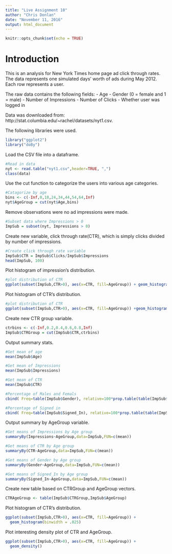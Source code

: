 ```yaml
---
title: "Live Assignment 10"
author: "Chris Donlan"
date: "November 11, 2016"
output: html_document
---
```


```r
knitr::opts_chunk$set(echo = TRUE)
```

# Introduction
This is an analysis for New York Times home page ad click through rates. The data represents one simulated days’ worth of ads during May 2012. Each row represents a user. 

The raw data contains the following fields:
- Age
- Gender (0 = female and 1 = male)
- Number of Impressions
- Number of Clicks
- Whether user was logged in

Data was downloaded from:
http://stat.columbia.edu/~rachel/datasets/nyt1.csv.

The following libraries were used.
```r
library("ggplot2")
library("doBy")
```

Load the CSV file into a dataframe.
```r
#Read in data
nyt <- read.table("nyt1.csv",header=TRUE, ",")
class(data)
```

Use the cut function to categorize the users into various age categories.
```r
#Catagorize by age
bins <- c(-Inf,0,18,24,34,44,54,64,Inf)
nyt$AgeGroup = cut(nyt$Age,bins)
```

Remove observations were no ad impressions were made.
```r
#Subset data where Impressions > 0
ImpSub = subset(nyt, Impressions > 0)
```

Create new variable, click through rate(CTR), which is simply clicks divided by number of impressions.
```r
#Create click through rate variable
ImpSub$CTR = ImpSub$Clicks/ImpSub$Impressions
head(ImpSub, 100)
```

Plot histogram of impression's distribution.
```r
#plot distribution of CTR
ggplot(subset(ImpSub,CTR>0), aes(x=CTR, fill=AgeGroup)) + geom_histogram(binwidth = .05)
```

Plot histogram of CTR's distribution.
```r
#plot distribution of CTR
ggplot(subset(ImpSub,CTR>0), aes(x=CTR, fill=AgeGroup)) +geom_histogram(binwidth = .05)
```

Create new CTR group variable.
```r
ctrbins <- c(-Inf,0.2,0.4,0.6,0.8,Inf)
ImpSub$CTRGroup = cut(ImpSub$CTR,ctrbins)
```

Output summary stats.
```r
#Get mean of age
mean(ImpSub$Age)

#Get mean of Impressions
mean(ImpSub$Impressions)

#Get mean of CTR
mean(ImpSub$CTR)

#Percentage of Males and Femals
cbind( Freq=table(ImpSub$Gender), relative=100*prop.table(table(ImpSub$Gender)))

#Percentage of Signed in
cbind( Freq=table(ImpSub$Signed_In), relative=100*prop.table(table(ImpSub$Signed_In)))
```

Output summary by AgeGroup variable.
```r
#Get means of Impressions by Age group
summaryBy(Impressions~AgeGroup,data=ImpSub,FUN=c(mean))

#Get means of CTR by Age group
summaryBy(CTR~AgeGroup,data=ImpSub,FUN=c(mean))

#Get means of Gender by Age group
summaryBy(Gender~AgeGroup,data=ImpSub,FUN=c(mean))

#Get means of Signed_In by Age group
summaryBy(Signed_In~AgeGroup,data=ImpSub,FUN=c(mean))
```

Create new table based on CTRGroup and AgeGroup vectors.
```r
CTRAgeGroup <- table(ImpSub$CTRGroup,ImpSub$AgeGroup)
```

Plot histogram of CTR's distribution.
```r
ggplot(subset(ImpSub,CTR>0), aes(x=CTR, fill=AgeGroup)) +
  geom_histogram(binwidth = .025)
```

Plot interesting density plot of CTR and AgeGroup.
```r
ggplot(subset(ImpSub,CTR>0), aes(x=CTR, fill=AgeGroup)) +
  geom_density()
```
